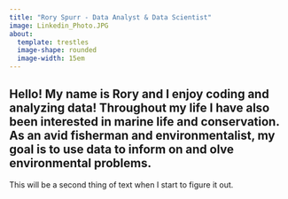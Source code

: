 ```yaml
---
title: "Rory Spurr - Data Analyst & Data Scientist"
image: Linkedin_Photo.JPG
about:
  template: trestles
  image-shape: rounded
  image-width: 15em
---
```

Hello! My name is Rory and I enjoy coding and analyzing data! Throughout my life I have also been interested in marine life and conservation. As an avid fisherman and environmentalist, my goal is to use data to inform on and olve environmental problems.
---
This will be a second thing of text when I start to figure it out.

